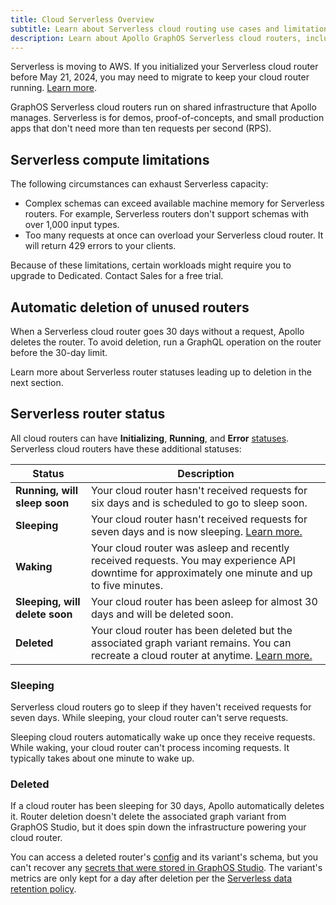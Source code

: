 ```yaml
---
title: Cloud Serverless Overview
subtitle: Learn about Serverless cloud routing use cases and limitations
description: Learn about Apollo GraphOS Serverless cloud routers, including intended use cases, limitations, and router statuses.
---
```


<Note>

Serverless is moving to AWS. If you initialized your Serverless cloud router before May 21, 2024, you may need to migrate to keep your cloud router running. [Learn more](./aws-migration).

</Note>

GraphOS Serverless cloud routers run on shared infrastructure that Apollo manages. Serverless is for demos, proof-of-concepts, and small production apps that don't need more than ten requests per second (RPS).

## Serverless compute limitations

The following circumstances can exhaust Serverless capacity:

- Complex schemas can exceed available machine memory for Serverless routers. For example, Serverless routers don't support schemas with over 1,000 input types.
- Too many requests at once can overload your Serverless cloud router. It will return 429 errors to your clients.

Because of these limitations, certain workloads might require you to upgrade to Dedicated. <TrackableLink href="https://www.apollographql.com/contact-sales?type=dedicated&referrer=docs" eventName="content_contact_cloud">Contact Sales</TrackableLink> for a free trial.

## Automatic deletion of unused routers

When a Serverless cloud router goes 30 days without a request, Apollo deletes the router.
To avoid deletion, run a GraphQL operation on the router before the 30-day limit.

Learn more about Serverless router statuses leading up to deletion in the next section.

## Serverless router status

All cloud routers can have **Initializing**, **Running**, and **Error** [statuses](../#cloud-router-status). Serverless cloud routers have these additional statuses:

| Status                         | Description                                                                                                                                       |
| ------------------------------ | ------------------------------------------------------------------------------------------------------------------------------------------------- |
| **Running, will sleep soon**   | Your cloud router hasn't received requests for six days and is scheduled to go to sleep soon.                                                     |
| **Sleeping**                   | Your cloud router hasn't received requests for seven days and is now sleeping. [Learn more.](#sleeping)                                           |
| **Waking**                     | Your cloud router was asleep and recently received requests. You may experience API downtime for approximately one minute and up to five minutes. |
| **Sleeping, will delete soon** | Your cloud router has been asleep for almost 30 days and will be deleted soon.                                                                    |
| **Deleted**                    | Your cloud router has been deleted but the associated graph variant remains. You can recreate a cloud router at anytime. [Learn more.](#deleted)  |

### Sleeping

Serverless cloud routers go to sleep if they haven't received requests for seven days. While sleeping, your cloud router can't serve requests.

Sleeping cloud routers automatically wake up once they receive requests. While waking, your cloud router can't process incoming requests. It typically takes about one minute to wake up.

### Deleted

If a cloud router has been sleeping for 30 days, Apollo automatically deletes it.
Router deletion doesn't delete the associated graph variant from GraphOS Studio, but it does spin down the infrastructure powering your cloud router.

You can access a deleted router's [config](../configuration) and its variant's schema, but you can't recover any [secrets that were stored in GraphOS Studio](../configuration/#managing-secrets). The variant's metrics are only kept for a day after deletion per the [Serverless data retention policy](https://www.apollographql.com/pricing#data-retention).

